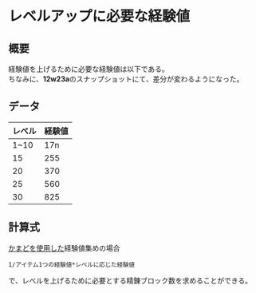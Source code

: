 # レベルアップに必要な経験値

## 概要
経験値を上げるために必要な経験値は以下である。  
ちなみに、**12w23a**のスナップショットにて、差分が変わるようになった。

## データ
| レベル | 経験値 |
| ------------ | ---- |
| 1~10 | 17n |
| 15 | 255 |
| 20 | 370 |
| 25 | 560 |
| 30 | 825 |

## 計算式
[かまどを使用した](/wiki/furnance-can)経験値集めの場合
```
1/アイテム1つの経験値*レベルに応じた経験値
```
で、レベルを上げるために必要とする精錬ブロック数を求めることができる。

